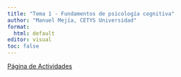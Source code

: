 ```yaml
---
title: "Tema 1 - Fundamentos de psicología cognitiva"
author: "Manuel Mejía, CETYS Universidad"
format: 
  html: default
editor: visual
toc: false
---
```


[Página de Actividades](https://docs.google.com/document/d/1CXBk1YogX76klCyccRD-33tem__jdN-fTljHZaRAO1o/edit?usp=drive_link)

